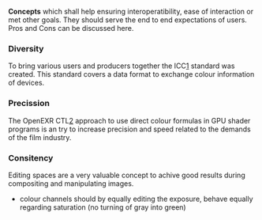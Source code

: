 '''Concepts''' which shall help ensuring interoperatibility, ease of interaction or met other goals. They should serve the end to end expectations of users. Pros and Cons can be discussed here.

=== Diversity ===
To bring various users and producers together the ICC[http://www.color.org] standard was created. This standard covers a data format to exchange colour information of devices.
=== Precission ===
The OpenEXR CTL[http://www.openexr.com/documentation.html] approach to use direct colour formulas in GPU shader programs is an try to increase precision and speed related to the demands of the film industry.
=== Consitency ===
Editing spaces are a very valuable concept to achive good results during compositing and manipulating images.
* colour channels should by equally editing the exposure, behave equally regarding saturation (no turning of gray into green)